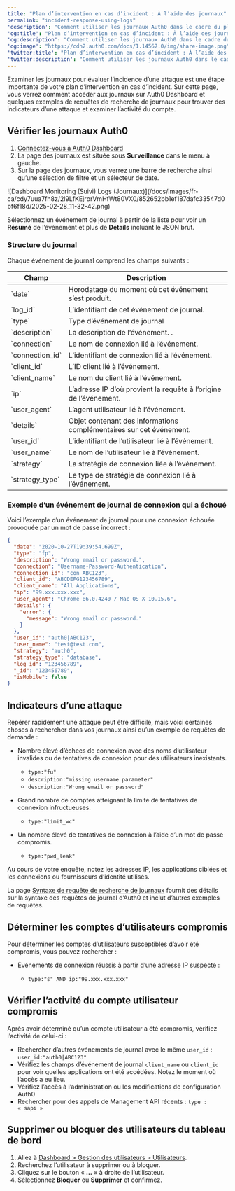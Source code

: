 ```yaml
---
title: "Plan d’intervention en cas d’incident : À l’aide des journaux"
permalink: "incident-response-using-logs"
'description': "Comment utiliser les journaux Auth0 dans le cadre du plan d’intervention en cas d’incident."
'og:title': "Plan d’intervention en cas d’incident : À l’aide des journaux"
'og:description': "Comment utiliser les journaux Auth0 dans le cadre du plan d’intervention en cas d’incident."
'og:image': "https://cdn2.auth0.com/docs/1.14567.0/img/share-image.png"
'twitter:title': "Plan d’intervention en cas d’incident : À l’aide des journaux"
'twitter:description': "Comment utiliser les journaux Auth0 dans le cadre du plan d’intervention en cas d’incident."
---
```


Examiner les journaux pour évaluer l’incidence d’une attaque est une étape importante de votre plan d’intervention en cas d’incident. Sur cette page, vous verrez comment accéder aux journaux sur <Tooltip href="/docs/docs/fr-ca/glossary?term=auth0-dashboard" tip="Auth0 Dashboard
Principal produit d’Auth0 pour configurer vos services." cta="Voir le glossaire">Auth0 Dashboard</Tooltip> et quelques exemples de requêtes de recherche de journaux pour trouver des indicateurs d’une attaque et examiner l’activité du compte.

## Vérifier les journaux Auth0

1. [Connectez-vous à Auth0 Dashboard](https://manage.auth0.com/#)
2. La page des journaux est située sous **Surveillance** dans le menu à gauche.
3. Sur la page des journaux, vous verrez une barre de recherche ainsi qu’une sélection de filtre et un sélecteur de date.

<Frame>![Dashboard Monitoring (Suivi) Logs (Journaux)](/docs/images/fr-ca/cdy7uua7fh8z/2l9LfKEjrprVmHfWt80VX0/852652bb1ef187dafc33547d0bf6f18d/2025-02-28_11-32-42.png)</Frame>

Sélectionnez un événement de journal à partir de la liste pour voir un **Résumé** de l’événement et plus de **Détails** incluant le JSON brut.

### Structure du journal

Chaque événement de journal comprend les champs suivants :

<table class="table"><thead>
<tr>
<th>Champ</th>
<th>Description</th>
</tr>
</thead>
<tbody>
<tr>
<td>`date`</td>
<td>Horodatage du moment où cet événement s’est produit.</td>
</tr>
<tr>
<td>`log_id`</td>
<td>L’identifiant de cet événement de journal.</td>
</tr>
<tr>
<td>`type`</td>
<td>Type d’événement de journal</td>
</tr>
<tr>
<td>`description`</td>
<td>La description de l’événement. .</td>
</tr>
<tr>
<td>`connection`</td>
<td>Le nom de connexion lié à l’événement.</td>
</tr>
<tr>
<td>`connection_id`</td>
<td>L’identifiant de connexion lié à l’événement.</td>
</tr>
<tr>
<td>`client_id`</td>
<td>L’ID client lié à l’événement.</td>
</tr>
<tr>
<td>`client_name`</td>
<td>Le nom du client lié à l’événement.</td>
</tr>
<tr>
<td>`ip`</td>
<td>L’adresse IP d’où provient la requête à l’origine de l’événement.</td>
</tr>
<tr>
<td>`user_agent`</td>
<td>L’agent utilisateur lié à l’événement.</td>
</tr>
<tr>
<td>`details`</td>
<td>Objet contenant des informations complémentaires sur cet événement.</td>
</tr>
<tr>
<td>`user_id`</td>
<td>L’identifiant de l’utilisateur lié à l’événement.</td>
</tr>
<tr>
<td>`user_name`</td>
<td>Le nom de l’utilisateur lié à l’événement.</td>
</tr>
<tr>
<td>`strategy`</td>
<td>La stratégie de connexion liée à l’événement.</td>
</tr>
<tr>
<td>`strategy_type`</td>
<td>Le type de stratégie de connexion lié à l’événement.</td>
</tr>
</tbody>
</table>

### Exemple d’un événement de journal de connexion qui a échoué

Voici l’exemple d’un événement de journal pour une connexion échouée provoquée par un mot de passe incorrect :

```json lines
{
  "date": "2020-10-27T19:39:54.699Z",
  "type": "fp",
  "description": "Wrong email or password.",
  "connection": "Username-Password-Authentication",
  "connection_id": "con_ABC123",
  "client_id": "ABCDEFG123456789",
  "client_name": "All Applications",
  "ip": "99.xxx.xxx.xxx",
  "user_agent": "Chrome 86.0.4240 / Mac OS X 10.15.6",
  "details": {
    "error": {
      "message": "Wrong email or password."
    }
  },
  "user_id": "auth0|ABC123",
  "user_name": "test@test.com",
  "strategy": "auth0",
  "strategy_type": "database",
  "log_id": "123456789",
  "_id": "123456789",
  "isMobile": false
}
```

## Indicateurs d’une attaque

Repérer rapidement une attaque peut être difficile, mais voici certaines choses à rechercher dans vos journaux ainsi qu’un exemple de requêtes de demande :

* Nombre élevé d’échecs de connexion avec des noms d’utilisateur invalides ou de tentatives de connexion pour des utilisateurs inexistants.

  + `type:"fu"`
  + `description:"missing username parameter"`
  + `description:"Wrong email or password"`
* Grand nombre de comptes atteignant la limite de tentatives de connexion infructueuses.

  + `type:"limit_wc"`
* Un nombre élevé de tentatives de connexion à l’aide d’un mot de passe compromis.

  + `type:"pwd_leak"`

Au cours de votre enquête, notez les adresses IP, les applications ciblées et les connexions ou fournisseurs d’identité utilisés.

<Callout icon="file-lines" color="#0EA5E9" iconType="regular">

La page [Syntaxe de requête de recherche de journaux](/docs/fr-ca/deploy-monitor/logs/log-search-query-syntax) fournit des détails sur la syntaxe des requêtes de journal d’Auth0 et inclut d’autres exemples de requêtes.

</Callout>

## Déterminer les comptes d’utilisateurs compromis

Pour déterminer les comptes d’utilisateurs susceptibles d’avoir été compromis, vous pouvez rechercher :

* Événements de connexion réussis à partir d’une adresse IP suspecte :

  + `type:"s" AND ip:"99.xxx.xxx.xxx"`

## Vérifier l’activité du compte utilisateur compromis

Après avoir déterminé qu’un compte utilisateur a été compromis, vérifiez l’activité de celui-ci :

* Rechercher d’autres événements de journal avec le même `user_id` : `user_id:"auth0|ABC123"`
* Vérifiez les champs d’événement de journal `client_name` ou `client_id` pour voir quelles applications ont été accédées. Notez le moment où l’accès a eu lieu.
* Vérifiez l’accès à l’administration ou les modifications de configuration Auth0
* Rechercher pour des appels de <Tooltip href="/docs/docs/fr-ca/glossary?term=management-api" tip="Management API
Un produit permettant aux clients d’effectuer des tâches administratives." cta="Voir le glossaire">Management API</Tooltip> récents : `type : « sapi »`

## Supprimer ou bloquer des utilisateurs du tableau de bord

1. Allez à [Dashboard > Gestion des utilisateurs > Utilisateurs](https://manage.auth0.com/#/users).
2. Recherchez l’utilisateur à supprimer ou à bloquer.
3. Cliquez sur le bouton « **…** » à droite de l’utilisateur.
4. Sélectionnez **Bloquer** ou **Supprimer** et confirmez.